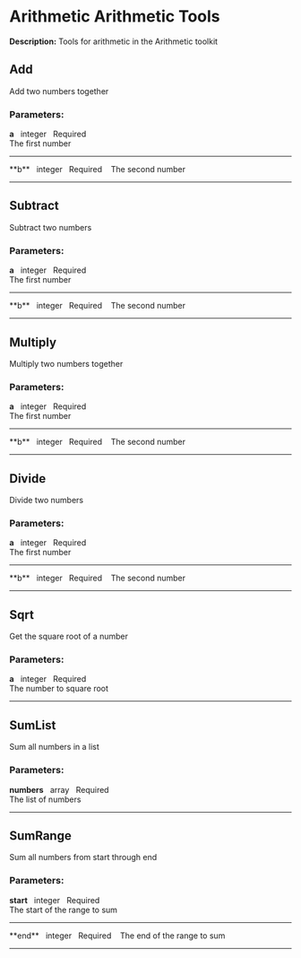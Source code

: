 # Arithmetic Arithmetic Tools

**Description:** Tools for arithmetic in the Arithmetic toolkit

## Add

Add two numbers together

### **Parameters:**

**a**&nbsp;&nbsp;&nbsp;<span className="tool-param-type">integer</span>&nbsp;&nbsp;&nbsp;<span className="tool-param-required">Required</span>&nbsp;&nbsp;&nbsp;  
The first number
<hr style={{borderTop: '0.5px solid #888', margin: '10px 0'}} />
**b**&nbsp;&nbsp;&nbsp;<span className="tool-param-type">integer</span>&nbsp;&nbsp;&nbsp;<span className="tool-param-required">Required</span>&nbsp;&nbsp;&nbsp;  
The second number

---

## Subtract

Subtract two numbers

### **Parameters:**

**a**&nbsp;&nbsp;&nbsp;<span className="tool-param-type">integer</span>&nbsp;&nbsp;&nbsp;<span className="tool-param-required">Required</span>&nbsp;&nbsp;&nbsp;  
The first number
<hr style={{borderTop: '0.5px solid #888', margin: '10px 0'}} />
**b**&nbsp;&nbsp;&nbsp;<span className="tool-param-type">integer</span>&nbsp;&nbsp;&nbsp;<span className="tool-param-required">Required</span>&nbsp;&nbsp;&nbsp;  
The second number

---

## Multiply

Multiply two numbers together

### **Parameters:**

**a**&nbsp;&nbsp;&nbsp;<span className="tool-param-type">integer</span>&nbsp;&nbsp;&nbsp;<span className="tool-param-required">Required</span>&nbsp;&nbsp;&nbsp;  
The first number
<hr style={{borderTop: '0.5px solid #888', margin: '10px 0'}} />
**b**&nbsp;&nbsp;&nbsp;<span className="tool-param-type">integer</span>&nbsp;&nbsp;&nbsp;<span className="tool-param-required">Required</span>&nbsp;&nbsp;&nbsp;  
The second number

---

## Divide

Divide two numbers

### **Parameters:**

**a**&nbsp;&nbsp;&nbsp;<span className="tool-param-type">integer</span>&nbsp;&nbsp;&nbsp;<span className="tool-param-required">Required</span>&nbsp;&nbsp;&nbsp;  
The first number
<hr style={{borderTop: '0.5px solid #888', margin: '10px 0'}} />
**b**&nbsp;&nbsp;&nbsp;<span className="tool-param-type">integer</span>&nbsp;&nbsp;&nbsp;<span className="tool-param-required">Required</span>&nbsp;&nbsp;&nbsp;  
The second number

---

## Sqrt

Get the square root of a number

### **Parameters:**

**a**&nbsp;&nbsp;&nbsp;<span className="tool-param-type">integer</span>&nbsp;&nbsp;&nbsp;<span className="tool-param-required">Required</span>&nbsp;&nbsp;&nbsp;  
The number to square root

---

## SumList

Sum all numbers in a list

### **Parameters:**

**numbers**&nbsp;&nbsp;&nbsp;<span className="tool-param-type">array</span>&nbsp;&nbsp;&nbsp;<span className="tool-param-required">Required</span>&nbsp;&nbsp;&nbsp;  
The list of numbers

---

## SumRange

Sum all numbers from start through end

### **Parameters:**

**start**&nbsp;&nbsp;&nbsp;<span className="tool-param-type">integer</span>&nbsp;&nbsp;&nbsp;<span className="tool-param-required">Required</span>&nbsp;&nbsp;&nbsp;  
The start of the range to sum
<hr style={{borderTop: '0.5px solid #888', margin: '10px 0'}} />
**end**&nbsp;&nbsp;&nbsp;<span className="tool-param-type">integer</span>&nbsp;&nbsp;&nbsp;<span className="tool-param-required">Required</span>&nbsp;&nbsp;&nbsp;  
The end of the range to sum

---

